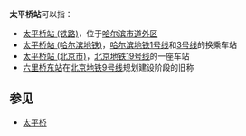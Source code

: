 '''太平桥站'''可以指：
*[[太平桥站_(铁路)|太平桥站 (铁路)]]，位于[[哈尔滨市|哈尔滨市]][[道外区|道外区]]
*[[太平桥站_(哈尔滨地铁)|太平桥站 (哈尔滨地铁)]]，[[哈尔滨地铁1号线|哈尔滨地铁1号线]]和[[哈尔滨地铁3号线|3号线]]的换乘车站
*[[太平桥站_(北京市)|太平桥站 (北京市)]]，[[北京地铁19号线|北京地铁19号线]]的一座车站
*[[六里桥东站|六里桥东站]]在[[北京地铁9号线|北京地铁9号线]]规划建设阶段的旧称

== 参见 ==
*[[太平桥|太平桥]]

{{disambig|cat=四字車站名消歧義}}